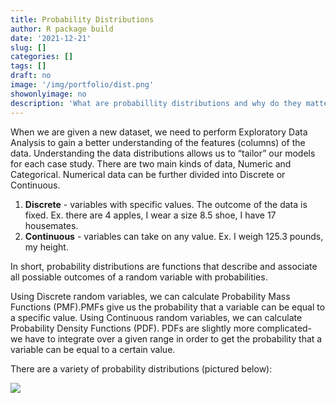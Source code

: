 ```yaml
---
title: Probability Distributions
author: R package build
date: '2021-12-21'
slug: []
categories: []
tags: []
draft: no
image: '/img/portfolio/dist.png'
showonlyimage: no
description: 'What are probabillity distributions and why do they matter?'
---
```


When we are given a new dataset, we need to perform Exploratory Data Analysis to gain a better understanding of the features (columns) of the data. Understanding the data distributions allows us to "tailor" our models for each case study. There are two main kinds of data, Numeric and Categorical. Numerical data can be further divided into Discrete or Continuous. 

1. **Discrete** - variables with specific values. The outcome of the data is fixed. Ex. there are 4 apples, I wear a size 8.5 shoe, I have 17 housemates. 
2. **Continuous** - variables can take on any value. Ex. I weigh 125.3 pounds, my height. 

In short, probability distributions are functions that describe and associate all possiable outcomes of a random variable with probabilities.

Using Discrete random variables, we can calculate Probability Mass Functions (PMF).PMFs give us the probability that a variable can be equal to a specific value. Using Continuous random variables, we can calculate Probability Density Functions (PDF). PDFs are slightly more complicated- we have to integrate over a given range in order to get the probability that a variable can be equal to a certain value. 

There are a variety of probability distributions (pictured below):

![](/img/portfolio/dist.png)









